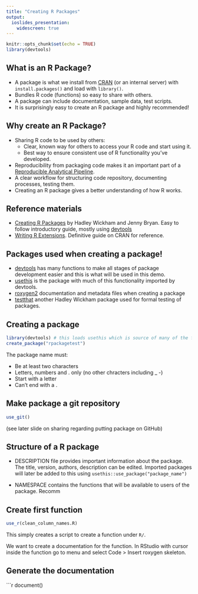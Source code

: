 ```yaml
---
title: "Creating R Packages"
output: 
  ioslides_presentation:
    widescreen: true
---
```



```r
knitr::opts_chunk$set(echo = TRUE)
library(devtools)
```

## What is an R Package?

- A package is what we install from [CRAN](https://cran.r-project.org/) (or an internal server) with `install.packages()` and load with `library()`.
- Bundles R code (functions) so easy to share with others.
- A package can include documentation, sample data, test scripts.
- It is surprisingly easy to create an R package and highly recommended!


## Why create an R Package?

- Sharing R code to be used by others:
  - Clear, known way for others to access your R code and start using it.
  - Best way to ensure consistent use of R functionality you've developed.
- Reproducibility from packaging code makes it an important part of a [Reproducible Analytical Pipeline](https://analysisfunction.civilservice.gov.uk/support/reproducible-analytical-pipelines/).
- A clear workflow for structuring code repository, documenting processes, testing them.
- Creating an R package gives a better understanding of how R works.

## Reference materials

- [Creating R Packages](https://r-pkgs.org/) by Hadley Wickham and Jenny Bryan. Easy to follow introductory guide, mostly using [devtools](https://cran.r-project.org/web/packages/devtools/index.html)
- [Writing R Extensions](https://cran.r-project.org/doc/manuals/R-exts.html). Definitive guide on CRAN for reference.

## Packages used when creating a package!
- [devtools](https://cran.r-project.org/web/packages/devtools/index.html) has many functions to make all stages of package development easier and this is what will be used in this demo.
- [usethis](https://cran.r-project.org/web/packages/usethis/index.html) is the package with much of this functionality imported by devtools.
- [roxygen2](https://cran.r-project.org/web/packages/roxygen2/index.html) documentation and metadata files when creating a package
- [testthat](https://cran.r-project.org/web/packages/testthat/index.html) another Hadley Wickham package used for formal testing of packages.


## Creating a package
```r
library(devtools) # this loads usethis which is source of many of the functions shown
create_package("rpackagetest")
```


The package name must:

- Be at least two characters
- Letters, numbers and . only (no other chracters including _ -)
- Start with a letter
- Can't end with a .

## Make package a git repository
```r
use_git()
```
(see later slide on sharing regarding putting package on GitHub)

## Structure of a R package
- DESCRIPTION file provides important information about the package.
The title, version, authors, description can be edited.
Imported packages will later be added to this using `usethis::use_package("package_name")`

- NAMESPACE contains the functions that will be available to users of the package. 
Recomm

## Create first function
```r
use_r(clean_column_names.R)
```
This simply creates a script to create a function under `R/`.  

We want to create a documentation for the function.
In RStudio with cursor inside the function go to menu and select Code > Insert roxygen skeleton.

## Generate the documentation
```r
document()
